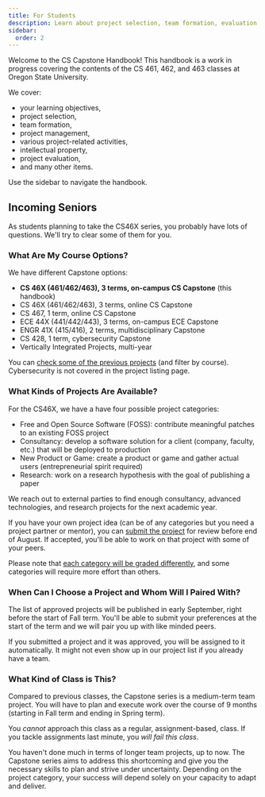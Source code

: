 ```yaml
---
title: For Students
description: Learn about project selection, team formation, evaluation criteria, and available project categories. Start planning your Capstone journey with clear objectives and expectations.
sidebar:
  order: 2
---
```



Welcome to the CS Capstone Handbook! This handbook is a work in progress covering the contents of the CS 461, 462, and 463 classes at Oregon State University.

We cover:

- your learning objectives, 
- project selection, 
- team formation,
- project management,
- various project-related activities,
- intellectual property,
- project evaluation,
- and many other items.

Use the sidebar to navigate the handbook.

## Incoming Seniors

As students planning to take the CS46X series, you probably have lots of questions. We'll try to clear some of them for you.

### What Are My Course Options?

We have different Capstone options:

- **CS 46X (461/462/463), 3 terms, on-campus CS Capstone** (this handbook)
- CS 46X (461/462/463), 3 terms, online CS Capstone
- CS 467, 1 term, online CS Capstone
- ECE 44X (441/442/443), 3 terms, on-campus ECE Capstone
- ENGR 41X (415/416), 2 terms, multidisciplinary Capstone
- CS 428, 1 term, cybersecurity Capstone
- Vertically Integrated Projects, multi-year

You can [check some of the previous projects](https://eecs.engineering.oregonstate.edu/capstone/submission/pages/browseProjects.php) (and filter by course). Cybersecurity is not covered in the project listing page.

### What Kinds of Projects Are Available?

For the CS46X, we have a have four possible project categories:

- Free and Open Source Software (FOSS): contribute meaningful patches to an existing FOSS project
- Consultancy: develop a software solution for a client (company, faculty, etc.) that will be deployed to production
- New Product or Game: create a product or game and gather actual users (entrepreneurial spirit required)
- Research: work on a research hypothesis with the goal of publishing a paper

<LinkCard
  title="Project Categories"
  description="Learn more about their benefits, challenges, and requirements."
  href="/project-selection/categories/"
/>

We reach out to external parties to find enough consultancy, advanced technologies, and research projects for the next academic year.

If you have your own project idea (can be of any categories but you need a project partner or mentor), you can [submit the project](https://eecs.engineering.oregonstate.edu/capstone/submission/pages/) for review before end of August. If accepted, you'll be able to work on that project with some of your peers.

Please note that [each category will be graded differently](/project-evaluation/outcome/), and some categories will require more effort than others.

### When Can I Choose a Project and Whom Will I Paired With?

The list of approved projects will be published in early September, right before the start of Fall term. You'll be able to submit your preferences at the start of the term and we will pair you up with like minded peers.

<LinkCard
  title="Team Formation"
  description="Learn more about the different ways of collaborating with others."
  href="/project-selection/teams/"
/>

If you submitted a project and it was approved, you will be assigned to it automatically. It might not even show up in our project list if you already have a team.

### What Kind of Class is This?

Compared to previous classes, the Capstone series is a medium-term team project. You will have to plan and execute work over the course of 9 months (starting in Fall term and ending in Spring term).

You *cannot* approach this class as a regular, assignment-based, class. If you tackle assignments last minute, you *will fail this class*.

You haven't done much in terms of longer team projects, up to now. The Capstone series aims to address this shortcoming and give you the necessary skills to plan and strive under uncertainty. Depending on the project category, your success will depend solely on your capacity to adapt and deliver.